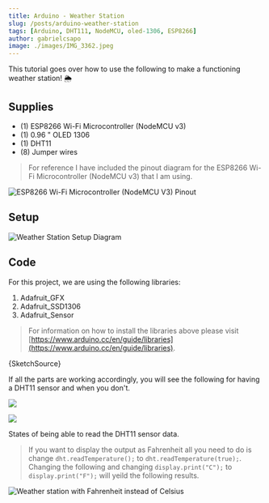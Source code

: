 ```yaml
---
title: Arduino - Weather Station
slug: /posts/arduino-weather-station
tags: [Arduino, DHT111, NodeMCU, oled-1306, ESP8266]
author: gabrielcsapo
image: ./images/IMG_3362.jpeg
---
```



This tutorial goes over how to use the following to make a functioning weather station! 🌦

## Supplies

- (1) ESP8266 Wi-Fi Microcontroller (NodeMCU v3)
- (1) 0.96 " OLED 1306
- (1) DHT11
- (8) Jumper wires

> For reference I have included the pinout diagram for the ESP8266 Wi-Fi Microcontroller (NodeMCU v3) that I am using.

![ESP8266 Wi-Fi Microcontroller (NodeMCU V3) Pinout](./images/4.4.png)

## Setup

![Weather Station Setup Diagram](./images/weather_station-1.png)

## Code

For this project, we are using the following libraries:

1. Adafruit_GFX
2. Adafruit_SSD1306
3. Adafruit_Sensor

> For information on how to install the libraries above please visit [https://www.arduino.cc/en/guide/libraries](https://www.arduino.cc/en/guide/libraries).

<CodeBlock language="cpp" showLineNumbers={true}>
  {SketchSource}
</CodeBlock>

If all the parts are working accordingly, you will see the following for having a DHT11 sensor and when you don't.

![](./images/IMG_7760-2.jpeg)

![](./images/IMG_7758-2.jpeg)

States of being able to read the DHT11 sensor data.

> If you want to display the output as Fahrenheit all you need to do is change `dht.readTemperature();` to `dht.readTemperature(true);`. Changing the following and changing `display.print("C");` to `display.print("F");` will yeild the following results.

![Weather station with Fahrenheit instead of Celsius](./images/IMG_7761.jpeg)
